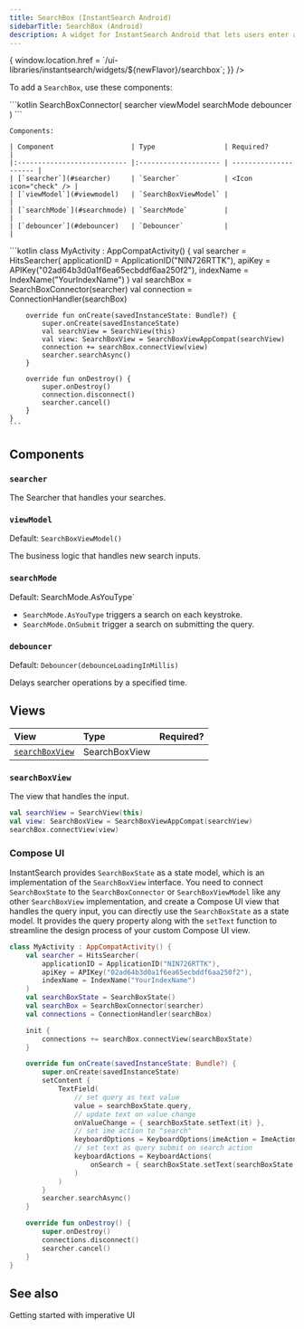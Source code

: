 ```yaml
---
title: SearchBox (InstantSearch Android)
sidebarTitle: SearchBox (Android)
description: A widget for InstantSearch Android that lets users enter a search query.
---
```



<Frame>
  <FlavorSelect flavors={'js,react,vue,android,ios'} selected={'android'} onSelect={(newFlavor) => {
    window.location.href = `/ui-libraries/instantsearch/widgets/${newFlavor}/searchbox`;
  }} />
</Frame>

To add a `SearchBox`, use these components:

<Tabs>
  <Tab title="Usage">
    ```kotlin
    SearchBoxConnector(
        searcher
        viewModel
        searchMode
        debouncer
    )
    ```

    Components:

    | Component                   | Type                 | Required?             |
    |:--------------------------- |:-------------------- | --------------------- |
    | [`searcher`](#searcher)     | `Searcher`           | <Icon icon="check" /> |
    | [`viewModel`](#viewmodel)   | `SearchBoxViewModel` |                       |
    | [`searchMode`](#searchmode) | `SearchMode`         |                       |
    | [`debouncer`](#debouncer)   | `Debouncer`          |                       |

  </Tab>
  <Tab title="Example">
    ```kotlin
    class MyActivity : AppCompatActivity() {
        val searcher = HitsSearcher(
            applicationID = ApplicationID("NIN726RTTK"),
            apiKey = APIKey("02ad64b3d0a1f6ea65ecbddf6aa250f2"),
            indexName = IndexName("YourIndexName")
        )
        val searchBox = SearchBoxConnector(searcher)
        val connection = ConnectionHandler(searchBox)

        override fun onCreate(savedInstanceState: Bundle?) {
            super.onCreate(savedInstanceState)
            val searchView = SearchView(this)
            val view: SearchBoxView = SearchBoxViewAppCompat(searchView)
            connection += searchBox.connectView(view)
            searcher.searchAsync()
        }

        override fun onDestroy() {
            super.onDestroy()
            connection.disconnect()
            searcher.cancel()
        }
    }
    ```
  </Tab>
  <Tab title="Demo">
    <CardGroup cols={4}>
        <Card title="GitHub" icon="github" href="https://github.com/algolia/instantsearch-android/blob/master/examples/android/src/main/kotlin/com/algolia/instantsearch/examples/android/showcase/androidview/search/SearchAsYouTypeShowcase.kt" horizontal="true" />
    </CardGroup>
  </Tab>
</Tabs>

## Components

### `searcher`

The Searcher that handles your searches.

### `viewModel`

Default: `SearchBoxViewModel()`

The business logic that handles new search inputs.

### `searchMode`

Default: SearchMode.AsYouType`

- `SearchMode.AsYouType` triggers a search on each keystroke.
- `SearchMode.OnSubmit` trigger a search on submitting the query.

### `debouncer`

Default: `Debouncer(debounceLoadingInMillis)`

Delays searcher operations by a specified time.

## Views

| View                              | Type          | Required?             |
|:--------------------------------- |:------------- | --------------------- |
| [`searchBoxView`](#searchboxview) | SearchBoxView | <Icon icon="check" /> |

### `searchBoxView`

The view that handles the input.

```kotlin
val searchView = SearchView(this)
val view: SearchBoxView = SearchBoxViewAppCompat(searchView)
searchBox.connectView(view)
```

### Compose UI

InstantSearch provides `SearchBoxState` as a state model, which is an implementation of the `SearchBoxView` interface.
You need to connect `SearchBoxState` to the `SearchBoxConnector` or `SearchBoxViewModel` like any other `SearchBoxView` implementation, and create a Compose UI view that handles the query input, you can directly use the `SearchBoxState` as a state model.
It provides the query property along with the `setText` function to streamline the design process of your custom Compose UI view.

```kotlin
class MyActivity : AppCompatActivity() {
    val searcher = HitsSearcher(
        applicationID = ApplicationID("NIN726RTTK"),
        apiKey = APIKey("02ad64b3d0a1f6ea65ecbddf6aa250f2"),
        indexName = IndexName("YourIndexName")
    )
    val searchBoxState = SearchBoxState()
    val searchBox = SearchBoxConnector(searcher)
    val connections = ConnectionHandler(searchBox)

    init {
        connections += searchBox.connectView(searchBoxState)
    }

    override fun onCreate(savedInstanceState: Bundle?) {
        super.onCreate(savedInstanceState)
        setContent {
            TextField(
                // set query as text value
                value = searchBoxState.query,
                // update text on value change
                onValueChange = { searchBoxState.setText(it) },
                // set ime action to "search"
                keyboardOptions = KeyboardOptions(imeAction = ImeAction.Search),
                // set text as query submit on search action
                keyboardActions = KeyboardActions(
                    onSearch = { searchBoxState.setText(searchBoxState.query, true)}
                )
            )
        }
        searcher.searchAsync()
    }

    override fun onDestroy() {
        super.onDestroy()
        connections.disconnect()
        searcher.cancel()
    }
}
```

## See also

<CardGroup cols={2}>
  <Card title="Guide" icon="book" href="https://www.algolia.com/doc/guides/building-search-ui/getting-started/how-to/programmatically/android/" horizontal="true">
    Getting started with imperative UI
  </Card>
</CardGroup>